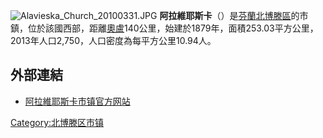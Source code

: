 [[File:Alavieska_Church_20100331.JPG|thumb]]
'''阿拉維耶斯卡'''（{{lang-fi|Alavieska}}）是[[芬蘭|芬蘭]][[北博滕區|北博滕區]]的市鎮，位於該國西部，距離[[奧盧|奧盧]]140公里，始建於1879年，面積253.03平方公里，2013年人口2,750，人口密度為每平方公里10.94人。

==外部連結==
{{commonscat|Alavieska}}
* [http://www.alavieska.fi/ 阿拉維耶斯卡市镇官方网站] {{Wayback|url=http://www.alavieska.fi/ |date=20130415164754 }} {{fi}} {{en}}

{{Finland-geo-stub}}
[[Category:北博滕区市镇|Category:北博滕区市镇]]